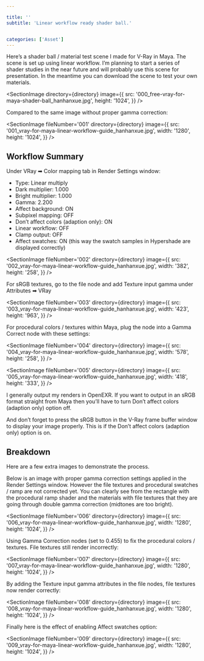 ```yaml
---

title: ''
subtitle: 'Linear workflow ready shader ball.'


categories: ['Asset']
---
```





<SectionTitle 
title={title} 
subtitle={subtitle}
categories={categories}
date={date}
/>


Here’s a shader ball / material test scene I made for V-Ray in Maya. The scene is set up using linear workflow. I’m planning to start a series of shader studies in the near future and will probably use this scene for presentation. In the meantime you can download the scene to test your own materials.



<SectionImage
directory={directory}
image={{
    src: '000_free-vray-for-maya-shader-ball_hanhanxue.jpg',
    height: '1024',
}}
/>


Compared to the same image without proper gamma correction:


<SectionImage
fileNumber='001'
directory={directory}
image={{
    src: '001_vray-for-maya-linear-workflow-guide_hanhanxue.jpg',
    width: '1280',
    height: '1024',
}}
/>

## Workflow Summary

Under VRay ➡ Color mapping tab in Render Settings window:

- Type: Linear multiply
- Dark multiplier: 1.000
- Bright multiplier: 1.000
- Gamma: 2.200
- Affect background: ON
- Subpixel mapping: OFF
- Don’t affect colors (adaption only): ON
- Linear workflow: OFF
- Clamp output: OFF
- Affect swatches: ON (this way the swatch samples in Hypershade are displayed correctly)


<SectionImage
fileNumber='002'
directory={directory}
image={{
    src: '002_vray-for-maya-linear-workflow-guide_hanhanxue.jpg',
    width: '382',
    height: '258',
}}
/>


For sRGB textures, go to the file node and add Texture input gamma under Attributes ➡ VRay

<SectionImage
fileNumber='003'
directory={directory}
image={{
    src: '003_vray-for-maya-linear-workflow-guide_hanhanxue.jpg',
    width: '423',
    height: '963',
}}
/>

For procedural colors / textures within Maya, plug the node into a Gamma Correct node with these settings:

<SectionImage
fileNumber='004'
directory={directory}
image={{
    src: '004_vray-for-maya-linear-workflow-guide_hanhanxue.jpg',
    width: '578',
    height: '258',
}}
/>

<SectionImage
fileNumber='005'
directory={directory}
image={{
    src: '005_vray-for-maya-linear-workflow-guide_hanhanxue.jpg',
    width: '418',
    height: '333',
}}
/>


I generally output my renders in OpenEXR. If you want to output in an sRGB format straight from Maya then you’ll have to turn Don’t affect colors (adaption only) option off.

And don’t forget to press the sRGB button in the V-Ray frame buffer window to display your image properly. This is if the Don’t affect colors (adaption only) option is on.

## Breakdown

Here are a few extra images to demonstrate the process.

Below is an image with proper gamma correction settings applied in the Render Settings window. However the file textures and procedural swatches / ramp are not corrected yet. You can clearly see from the rectangle with the procedural ramp shader and the materials with file textures that they are going through double gamma correction (midtones are too bright).

<SectionImage
fileNumber='006'
directory={directory}
image={{
    src: '006_vray-for-maya-linear-workflow-guide_hanhanxue.jpg',
    width: '1280',
    height: '1024',
}}
/>


Using Gamma Correction nodes (set to 0.455) to fix the procedural colors / textures. File textures still render incorrectly:

<SectionImage
fileNumber='007'
directory={directory}
image={{
    src: '007_vray-for-maya-linear-workflow-guide_hanhanxue.jpg',
    width: '1280',
    height: '1024',
}}
/>

By adding the Texture input gamma attributes in the file nodes, file textures now render correctly:

<SectionImage
fileNumber='008'
directory={directory}
image={{
    src: '008_vray-for-maya-linear-workflow-guide_hanhanxue.jpg',
    width: '1280',
    height: '1024',
}}
/>

Finally here is the effect of enabling Affect swatches option:

<SectionImage
fileNumber='009'
directory={directory}
image={{
    src: '009_vray-for-maya-linear-workflow-guide_hanhanxue.jpg',
    width: '1280',
    height: '1024',
}}
/>